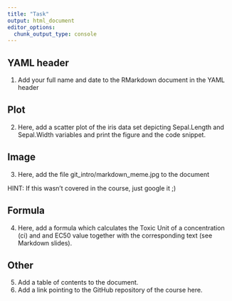 ```yaml
---
title: "Task"
output: html_document
editor_options: 
  chunk_output_type: console
---
```


## YAML header

1. Add your full name and date to the RMarkdown document in the YAML header

## Plot

2. Here, add a scatter plot of the iris data set depicting Sepal.Length and Sepal.Width
variables and print the figure and the code snippet.

## Image

3. Here, add the file git_intro/markdown_meme.jpg to the document

HINT: If this wasn't covered in the course, just google it ;)

## Formula

4. Here, add a formula which calculates the Toxic Unit of a concentration (ci) and and
EC50 value together with the corresponding text (see Markdown slides).

## Other

5. Add a table of contents to the document.
6. Add a link pointing to the GitHub repository of the course here.